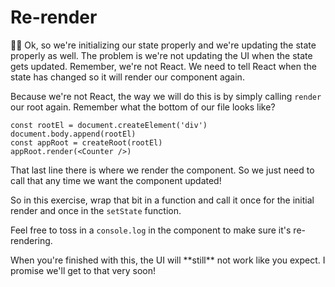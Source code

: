 # Re-render

<EpicVideo url="https://www.epicreact.dev/tutorials/build-react-hooks/use-state/component-doesn-t-re-render-when-state-updates" />

👨‍💼 Ok, so we're initializing our state properly and we're updating the state
properly as well. The problem is we're not updating the UI when the state gets
updated. Remember, we're not React. We need to tell React when the state has
changed so it will render our component again.

Because we're not React, the way we will do this is by simply calling `render`
our root again. Remember what the bottom of our file looks like?

```tsx lines=4
const rootEl = document.createElement('div')
document.body.append(rootEl)
const appRoot = createRoot(rootEl)
appRoot.render(<Counter />)
```

That last line there is where we render the component. So we just need to call
that any time we want the component updated!

So in this exercise, wrap that bit in a function and call it once for the
initial render and once in the `setState` function.

Feel free to toss in a `console.log` in the component to make sure it's
re-rendering.

<callout-warning>
	When you're finished with this, the UI will **still** not work like you
	expect. I promise we'll get to that very soon!
</callout-warning>
